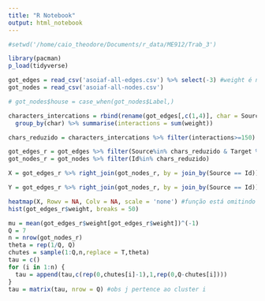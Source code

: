 ```yaml
---
title: "R Notebook"
output: html_notebook
---
```


```r
#setwd('/home/caio_theodore/Documents/r_data/ME912/Trab_3')

library(pacman)
p_load(tidyverse)


```

```r
got_edges = read_csv('asoiaf-all-edges.csv') %>% select(-3) #weight é numero de interações
got_nodes = read_csv('asoiaf-all-nodes.csv')
```

```r
# got_nodes$house = case_when(got_nodes$Label,)

characters_intercations = rbind(rename(got_edges[,c(1,4)], char = Source),rename(got_edges[,c(2,4)], char = Target)) %>% 
  group_by(char) %>% summarise(interactions = sum(weight))

chars_reduzido = characters_intercations %>% filter(interactions>=150) %>% pull(char)

got_edges_r = got_edges %>% filter(Source%in% chars_reduzido & Target %in% chars_reduzido)
got_nodes_r = got_nodes %>% filter(Id%in% chars_reduzido)
```

```r
X = got_edges_r %>% right_join(got_nodes_r, by = join_by(Source == Id)) %>% select(-5) %>% full_join(got_nodes_r, by = join_by(Target==Id)) %>% select(-c(3:5)) %>% table()

Y = got_edges_r %>% right_join(got_nodes_r, by = join_by(Source == Id)) %>% select(-5) %>% full_join(got_nodes_r, by = join_by(Target==Id)) %>% select(-c(3,5)) %>% xtabs(weight~Source+Target, data = .)
```

```r
heatmap(X, Rowv = NA, Colv = NA, scale = 'none') #função está omitindo nomes
hist(got_edges_r$weight, breaks = 50)
```

```r
mu = mean(got_edges_r$weight[got_edges_r$weight])^(-1)
Q = 7
n = nrow(got_nodes_r)
theta = rep(1/Q, Q)
chutes = sample(1:Q,n,replace = T,theta)
tau = c()
for (i in 1:n) {
  tau = append(tau,c(rep(0,chutes[i]-1),1,rep(0,Q-chutes[i])))
}
tau = matrix(tau, nrow = Q) #obs j pertence ao cluster i
```

```r

```
